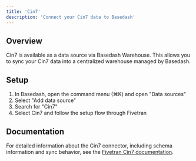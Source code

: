 ```yaml
---
title: 'Cin7'
description: 'Connect your Cin7 data to Basedash'
---
```


## Overview

Cin7 is available as a data source via Basedash Warehouse. This allows you to sync your Cin7 data into a centralized warehouse managed by Basedash.

## Setup

1. In Basedash, open the command menu (⌘K) and open "Data sources"
2. Select "Add data source"
3. Search for "Cin7"
4. Select Cin7 and follow the setup flow through Fivetran

## Documentation

For detailed information about the Cin7 connector, including schema information and sync behavior, see the [Fivetran Cin7 documentation](https://fivetran.com/docs/connectors/applications/cin7).
